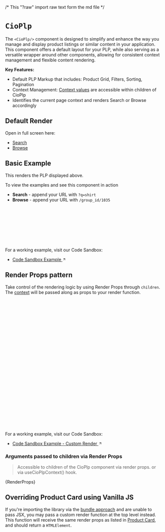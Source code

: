 /* This "?raw" import raw text form the md file */

<Meta of={CioPlpStories} />

# `CioPlp`

The `<CioPlp/>` component is designed to simplify and enhance the way you manage and display product listings or similar content in your application.
This component offers a default layout for your PLP, while also serving as a versatile wrapper around other components, allowing for consistent context management and flexible content rendering.

**Key Features:**

- Default PLP Markup that includes: Product Grid, Filters, Sorting, Pagination
- Context Management: [Context values](./?path=/docs/components-cioplp--code-examples#arguments-passed-to-children-via-render-props) are accessible within children of CioPlp
- Identifies the current page context and renders Search or Browse accordingly

## Default Render

Open in full screen here:

- <a href='./?path=/story/components-cioplp--search-plp'>Search</a>
- <a href='./?path=/story/components-cioplp--browse-plp'>Browse</a>

<Canvas of={CioPlpStories.SearchPlp} />

## Basic Example

This renders the PLP displayed above.

To view the examples and see this component in action
  - **Search** - append your URL with `?q=shirt`
  - **Browse** - append your URL with `/group_id/1035`

```jsx
import { CioPlp } from "@constructor-io/constructorio-ui-plp";
import "@constructor-io/constructorio-ui-plp/styles.css";

const DEMO_API_KEY = "key_M57QS8SMPdLdLx4x";

export default function MyComponent() {
  return <CioPlp apiKey={DEMO_API_KEY} />;
}
```

For a working example, visit our Code Sandbox:

- <a href='https://codesandbox.io/p/sandbox/constructorio-ui-plp-example-fpz8sz' target='_blank' rel='noopener noreferrer'> Code Sandbox Example <svg xmlns="http://www.w3.org/2000/svg" width="12" height="12" viewBox="0 0 24 24" fill="none" stroke="currentColor" stroke-width="2" stroke-linecap="round" stroke-linejoin="round" class="lucide lucide-arrow-up-right-icon lucide-arrow-up-right"><path d="M7 7h10v10"/><path d="M7 17 17 7"/></svg></a>

## Render Props pattern

Take control of the rendering logic by using Render Props through `children`.
The [context](..?path=/docs/components-cioplp--code-examples#cioplp-context-value) will be passed along as props to your render function.

```jsx
import { CioPlp } from "@constructor-io/constructorio-ui-plp";
import "@constructor-io/constructorio-ui-plp/styles.css";

const DEMO_API_KEY = "key_M57QS8SMPdLdLx4x";

function MyCustomPlp(props) {
  const {
    cioClient,
    cioClientOptions,
    setCioClientOptions,
    formatters,
    itemFieldGetters,
    urlHelpers,
    callbacks,
  } = props;

  return <>{/* CUSTOM_MARKUP_HERE */}</>;
}

export default function MyComponent() {
  return (
    <CioPlp apiKey={DEMO_API_KEY}>
      {(props) => {
        return <MyCustomPlp {...props} />;
      }}
    </CioPlp>
  );
}
```

For a working example, visit our Code Sandbox:

- <a href='https://codesandbox.io/p/sandbox/constructorio-ui-plp-customization-example-sgdgkl?file=%2Fsrc%2Fcomponents%2FCustomCioPlp.js' target='_blank' rel='noopener noreferrer'> Code Sandbox Example - Custom Render <svg xmlns="http://www.w3.org/2000/svg" width="12" height="12" viewBox="0 0 24 24" fill="none" stroke="currentColor" stroke-width="2" stroke-linecap="round" stroke-linejoin="round" class="lucide lucide-arrow-up-right-icon lucide-arrow-up-right"><path d="M7 7h10v10"/><path d="M7 17 17 7"/></svg></a>

### Arguments passed to children via Render Props

> Accessible to children of the CioPlp component via render props.
> or via useCioPlpContext() hook.

<Markdown>{RenderProps}</Markdown>


## Overriding Product Card using Vanilla JS

If you're importing the library via the [bundle approach](https://github.com/Constructor-io/constructorio-ui-plp?tab=readme-ov-file#using-the-javascript-bundle) 
and are unable to pass JSX, you may pass a custom render function at the top level instead. This function will receive the same render props as 
listed in [Product Card](./?path=/docs/components-productcard--code-examples#arguments-passed-to-children-via-render-props), 
and should return a `HTMLElement`.


```html
<div id="plp"></div>

<!-- Load the bundled plp-ui -->
<script type="module" src="https://cdn.cnstrc.com/ui/plp/1.4.7.js"></script>

<script type="module">
  // Define your custom render function
  const renderCustomProductCard = ({ item, productInfo, onAddToCart }) => {
    // Parent container
    const productCardContainer = document.createElement('div');
    const clickableElement = document.createElement('a');
    clickableElement.href = productInfo.itemUrl;

    // Images
    const imgContainer = document.createElement('div');
    const img = document.createElement('img');
    imgContainer.classList.add('cio-image-container');
    img.src = productInfo.itemImageUrl;
    img.alt = productInfo.itemName;
    img.classList.add('cio-image-container');
    imgContainer.appendChild(img);

    // Content Section
    const content = document.createElement('div');

    const priceContainer = document.createElement('div');
    const price = document.createElement('div');
    content.classList.add('cio-content');
    priceContainer.classList.add('cio-item-prices-container');
    price.classList.add('cio-item-price');
    price.id = 'cio-sale-price';
    price.textContent = String(productInfo.itemPrice);
    priceContainer.appendChild(price);

    const itemName = document.createElement('div');
    itemName.textContent = productInfo.itemName;
    itemName.classList.add('cio-item-name');

    content.appendChild(priceContainer);
    content.appendChild(itemName);

    // CTA
    const button = document.createElement('button');
    button.textContent = 'Add to Cart';
    button.type = 'button';
    button.onclick = (e) => console.log(e);
    button.classList.add('cio-add-to-cart-button');

    clickableElement.appendChild(imgContainer);
    clickableElement.appendChild(content);
    productCardContainer.appendChild(clickableElement);
    productCardContainer.appendChild(button);

    return productCardContainer;
  };

  // Initialize the PLP OS UI
  CioPlp({
    selector: '#plp',
    includeCSS: true, // Include the default CSS styles. Defaults to true.
    apiKey: 'key_M57QS8SMPdLdLx4x',
    renderOverrides: {
      productCard: {
        renderHtml: renderCustomProductCard,
      },
    },
  });
</script>
```
